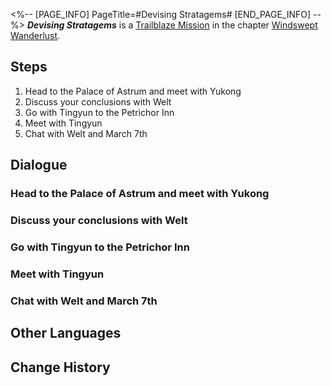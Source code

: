 <%-- [PAGE_INFO]
PageTitle=#Devising Stratagems#
[END_PAGE_INFO] --%>
{{Stub|Dialogue, characters, and location(s)}}
{{Mission Infobox
|id            = 1020301
|title         = 
|image         = Mission Devising Stratagems.png
|type          = Trailblaze
|event_name    = 
|chapter       = Windswept Wanderlust
|requirements  = [[Trailblaze Mission]] ''[[Devising Stratagems]]'' completed
|summary       = <!--official mission summary from Fate's Atlas-->
|characters    = <!--characters that appear in this mission-->
|startLocation = <!--location as it intially appears on the mission screen-->
|world         = <!--i.e. Penacony-->
|area          = <!--i.e. A Child's Dream-->
|prev          = 
|next          = The Hound Chases the Fox
|exp           = 400
|credits       = 20000
|stellarJade   = 
|other         = {{Card List|Traveler's Guide*2; "Cumulus Formations"*1|delim=;}}
}}
'''''Devising Stratagems''''' is a [[Trailblaze Mission]] in the chapter [[Windswept Wanderlust]].

==Steps==
# Head to the Palace of Astrum and meet with Yukong
# Discuss your conclusions with Welt
# Go with Tingyun to the Petrichor Inn
# Meet with Tingyun
# Chat with Welt and March 7th

<!--
==Gameplay Notes==

--><!--
==Trial Character==

-->
==Dialogue==
{{Stub Dialogue}}
===Head to the Palace of Astrum and meet with Yukong===
{{Mission Description|type=trailblaze|location=<!--to be added-->|Knowing that you came for the Stellaron, Tingyun invites everyone to the Palace of Astrum for a meeting.<br />Six individual commissions oversee the Xianzhou. If you wish to move freely on the Luofu during these sensitive times, you must obtain the approval of the Head of the Sky-Faring Commission, Yukong, who is in charge of transport and diplomacy.}}
{{Dialogue Start}}
:{{tx}}
{{Dialogue End}}

===Discuss your conclusions with Welt===
{{Mission Description|type=trailblaze|location=<!--to be added-->|update|In the Palace of Astrum, the hopeful Trailblazers are unfortunately rejected by Yukong.<br />The Stellaron's descent on the Xianzhou involves many secrets, and Yukong does not wish to employ outsiders to solve such problems. Just as you leave empty-handed, General Jing Yuan of Luofu's Cloud Knights appears and intervenes.<br />This smiling general seems to be on your side and opens a convenient door, but he secretly has other ideas in mind.}}
{{Dialogue Start}}
:{{tx}}
{{Dialogue End}}

===Go with Tingyun to the Petrichor Inn===
{{Mission Description|type=trailblaze|location=<!--to be added-->|update|In the Palace of Astrum, the hopeful Trailblazers are rejected by Yukong.<br />Fortunately, General Jing Yuan of Luofu's Cloud Knights appears and intervenes. However, he does not entrust you with the task of searching for the Stellaron, instead instructing you to locate Kafka's unpredictable whereabouts.<br />After leaving the Palace of Astrum, you have a short rest before commencing with your game of cat and mouse.}}
{{Dialogue Start}}
:{{tx}}
{{Dialogue End}}

===Meet with Tingyun===
{{Mission Description|type=trailblaze|location=<!--to be added-->|update|In the Palace of Astrum, the hopeful Trailblazers are rejected by Yukong.<br />Fortunately, General Jing Yuan of Luofu's Cloud Knights appears and intervenes. However, he does not entrust you with the task of searching for the Stellaron, instead instructing you to locate Kafka's unpredictable whereabouts.<br />After leaving the Palace of Astrum, you have a short rest before commencing with your game of cat and mouse.}}
{{Dialogue Start}}
:{{tx}}
{{Dialogue End}}

===Chat with Welt and March 7th===
{{Mission Description|type=trailblaze|location=<!--to be added-->|update|In the Palace of Astrum, the hopeful Trailblazers are rejected by Yukong.<br />Fortunately, General Jing Yuan of Luofu's Cloud Knights appears and intervenes. However, he does not entrust you with the task of searching for the Stellaron, instead instructing you to locate Kafka's unpredictable whereabouts.<br />You have a short rest after leaving the Palace of Astrum, and you wonder what Dan Heng might be doing right now.}}
{{Dialogue Start}}
:{{tx}}
{{Dialogue End}}

==Other Languages==
{{Other Languages
|en   = Devising Stratagems
|zhs  = 紫府通谒，将军定策
|zht  = 紫府通謁，將軍定策
|ja   = 紫府へ謁見、将軍の策定
|ko   = 알현, 장군의 전략
|es   = La estratagema del general
|fr   = Mettre au point des stratagèmes
|ru   = Хитрые уловки
|th   = เผชิญหน้าผู้นำแห่งกลยุทธ์
|vi   = Diện Kiến Cõi Tiên, Tướng Quân Thiết Sách
|de   = Strategische Planung
|id   = Merancang Strategi
|pt   = Elaborando Estratagemas
}}

==Change History==
{{Change History|1.0}}
